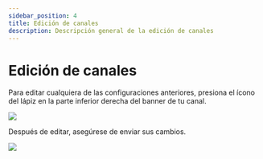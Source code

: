 ---
sidebar_position: 4
title: Edición de canales
description: Descripción general de la edición de canales
---

# Edición de canales

Para editar cualquiera de las configuraciones anteriores, presiona el ícono del lápiz en la parte inferior derecha del banner de tu canal.

![](https://i.imgur.com/PAf8ony.png)

Después de editar, asegúrese de enviar sus cambios.

![](https://i.imgur.com/Ap0fVxC.png)